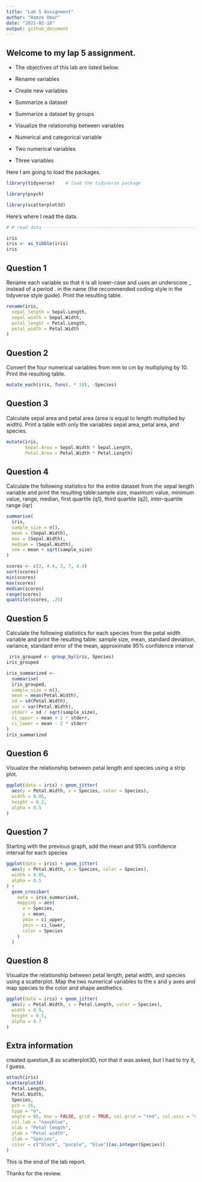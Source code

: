 ```yaml
---
title: "Lab 5 Assignment"
author: "Hamze Omar"
date: "2021-02-18"
output: github_document
---
```


## Welcome to my lap 5 assignment.

- The objectives of this lab are listed below.

- Rename variables

- Create new variables

- Summarize a dataset

- Summarize a dataset by groups

- Visualize the relationship between variables

- Numerical and categorical variable

- Two numerical variables

- Three variables

Here I am going to load the packages.


```r
library(tidyverse)    # load the tidyverse package

library(psych)

library(scatterplot3d)
```

Here's where I read the data.

```r
# # read data -------------------------------------------------------------

iris
iris <- as_tibble(iris)
iris

```



## Question 1

Rename each variable so that it is all lower-case and uses an underscore _ instead of a period . in the name (the recommended coding style in the tidyverse style guide). Print the resulting table.

```r
rename(iris,
  sepal_length = Sepal.Length,
  sepal_width = Sepal.Width,
  petal_lenght = Petal.Length,
  petal_width = Petal.Width
)

```

## Question 2

Convert the four numerical variables from mm to cm by multiplying by 10. Print the resulting table.

```r
mutate_each(iris, funs(. * 10), -Species)
```

## Question 3

Calculate sepal area and petal area (area is equal to length multiplied by width). Print a table with only the variables sepal area, petal area, and species.

```r
mutate(iris,
       Sepal.Area = Sepal.Width * Sepal.Length,
       Petal.Area = Petal.Width * Petal.Length)
```

## Question 4

Calculate the following statistics for the entire dataset from the sepal length variable and print the resulting table:sample size, maximum value, minimum value, range, median, first quartile (q1), third quartile (q2), inter-quartile range (iqr)


```r
summarise(
  iris,
  sample_size = n(),
  mean = (Sepal.Width),
  max = (Sepal.Width),
  median = (Sepal.Width),
  sem = mean + sqrt(sample_size)
)

scores <- c(2, 4.4, 3, 7, 4.4)
sort(scores)
min(scores)
max(scores)
median(scores)
range(scores)
quantile(scores, .25)

```

## Question 5

Calculate the following statistics for each species from the petal width variable and print the resulting table: sample size, mean, standard deviation, variance, standard error of the mean, approximate 95% confidence interval

```r
 iris_grouped <- group_by(iris, Species)
iris_grouped

iris_summarized <-
  summarise(
  iris_grouped,
  sample_size = n(),
  mean = mean(Petal.Width),
  sd = sd(Petal.Width),
  var = var(Petal.Width),
  stderr = sd / sqrt(sample_size),
  ci_upper = mean + 2 * stderr,
  ci_lower = mean - 2 * stderr
)
iris_summarized

```

## Question 6

Visualize the relationship between petal length and species using a strip plot.

```r
ggplot(data = iris) + geom_jitter(
  aes(y = Petal.Width, x = Species, color = Species),
  width = 0.05,
  height = 0.2,
  alpha = 0.5
)
```

## Question 7

Starting with the previous graph, add the mean and 95% confidence interval for each species

```r
ggplot(data = iris) + geom_jitter(
  aes(y = Petal.Width, x = Species, color = Species),
  width = 0.05,
  alpha = 0.5
) +
  geom_crossbar(
    data = iris_summarized,
    mapping = aes(
      x = Species,
      y = mean,
      ymax = ci_upper,
      ymin = ci_lower,
      color = Species
    )
  )
```

## Question 8

Visualize the relationship between petal length, petal width, and species using a scatterplot. Map the two numerical variables to the x and y axes and map species to the color and shape aesthetics.

```r
ggplot(data = iris) + geom_jitter(
  aes(y = Petal.Width, x = Petal.Length, color = Species),
  width = 0.9,
  height = 0.5,
  alpha = 0.7
)

```


## Extra information

created question_8 as scatterplot3D, not that it was asked, but I had to try it, I guess.

```r
attach(iris)
scatterplot3d(
  Petal.Length,
  Petal.Width,
  Species,
  pch = 16,
  type = "h",
  angle = 65, box = FALSE, grid = TRUE, col.grid = "red", col.axis = "orange",
  col.lab = "navyblue",
  xlab = "Petal length",
  ylab = "Petal width",
  zlab = "Species",
  color = c("black", "purple", "blue")[as.integer(Species)]
)

```


This is the end of the lab report.

Thanks for the review.


